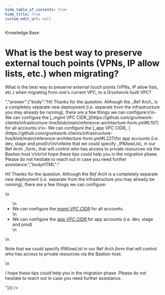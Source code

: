 ```yaml
---
hide_table_of_contents: true
hide_title: true
custom_edit_url: null
---
```



<head>
  <link rel="canonical" href="https://github.com/gruntwork-io/knowledge-base/discussions/224" />
</head>

<CenterLayout>
<span className="searchCategory">Knowledge Base</span>
<h1>What is the best way to preserve external touch points (VPNs, IP allow lists, etc.) when migrating?</h1>
<GitHub discussion={{"id":"D_kwDOF8slf84AO3kl","number":224,"author":{"login":"marijakstrazdas"},"title":"What is the best way to preserve external touch points (VPNs, IP allow lists, etc.) when migrating?","body":"What is the best way to preserve external touch points (VPNs, IP allow lists, etc.) when migrating from one's current VPC, to a Gruntwork-built VPC? ","bodyHTML":"<p dir=\"auto\">What is the best way to preserve external touch points (VPNs, IP allow lists, etc.) when migrating from one's current VPC, to a Gruntwork-built VPC?</p>","answer":{"body":"Hi! Thanks for the question. Although the _Ref Arch_ is a completely separate new deployment (i.e. separate from the infrastructure you may already be running), there are a few things we can configure:\r\n- We can configure the [_mgmt VPC CIDR_](https://github.com/gruntwork-clients/infrastructure-live/blob/main/reference-architecture-form.yml#L107) for all accounts.\r\n- We can configure the [_app VPC CIDR_ ](https://github.com/gruntwork-clients/infrastructure-live/blob/main/reference-architecture-form.yml#L227)for app accounts (i.e. dev, stage and prod)\r\n\r\nNote that we could specify _IPAllowList_ in our Ref Arch _form_ that will control who has access to private resources via the Bastion host.\r\n\r\nI hope these tips could help you in the migration phase. Please do not hesitate to reach out in case you need further assistance.","bodyHTML":"<p dir=\"auto\">Hi! Thanks for the question. Although the <em>Ref Arch</em> is a completely separate new deployment (i.e. separate from the infrastructure you may already be running), there are a few things we can configure:</p>\n<ul dir=\"auto\">\n<li>We can configure the <a href=\"https://github.com/gruntwork-clients/infrastructure-live/blob/main/reference-architecture-form.yml#L107\"><em>mgmt VPC CIDR</em></a> for all accounts.</li>\n<li>We can configure the <a href=\"https://github.com/gruntwork-clients/infrastructure-live/blob/main/reference-architecture-form.yml#L227\"><em>app VPC CIDR</em> </a>for app accounts (i.e. dev, stage and prod)</li>\n</ul>\n<p dir=\"auto\">Note that we could specify <em>IPAllowList</em> in our Ref Arch <em>form</em> that will control who has access to private resources via the Bastion host.</p>\n<p dir=\"auto\">I hope these tips could help you in the migration phase. Please do not hesitate to reach out in case you need further assistance.</p>"}}} />

</CenterLayout>
  

<!-- ##DOCS-SOURCER-START
{
  "sourcePlugin": "github-discussions",
  "hash": "0c8b5a77c730896b44b0b0f34b1ea38d"
}
##DOCS-SOURCER-END -->
